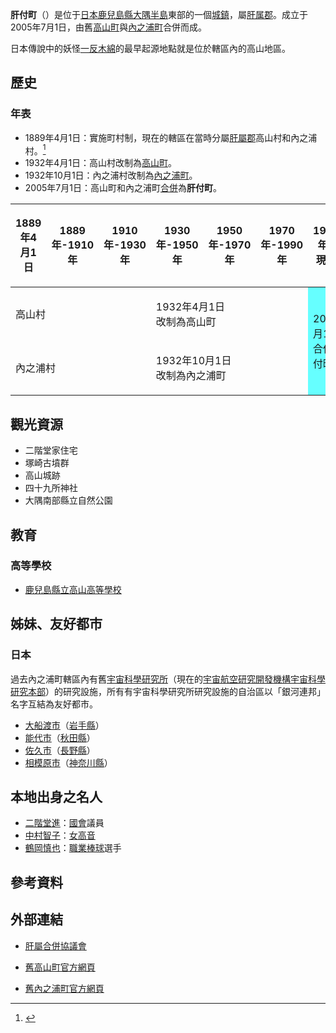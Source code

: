 {{日本町村
| 自治體名=肝付
| 町村=町
| 圖像=[[File:UchinouraSpaceCenterFromHoshigaoka.JPG|240px]]
| 圖像說明=[[JAXA|JAXA]][[內之浦宇宙空間觀測所|內之浦宇宙空間觀測所]]
| 町村章=[[File:Emblem_of_Kimotsuki.gif|100px]]
| 日文原名=肝付町
| 平假名=きもつきちょう
| 羅馬字拼音=Kimotsuki-chō
| 都道府縣=鹿兒島縣
| 支廳=
| 郡=肝屬郡
| 編號=46492-9
| 面積=308.15
| 邊界未定=
| 人口=16,545
| 統計時間=2012年10月1日
| 自治體=[[鹿屋市|鹿屋市]]、[[東串良町|東串良町]]、[[錦江町|錦江町]]、[[南大隅町|南大隅町]]
| 樹=[[樟樹|樟樹]]
|花=[[杭白菊|杭白菊]]
| 鳥=
| 其他象徵物=
| 其他象徵=
| 首長=[[永野和行|永野和行]]
| 郵遞區號=893-1207
| 所在地=肝屬郡肝付町新富98番地<br>[[File:Kimotsuki_Town_Office_Kagoshima_200809.jpg|210px]]
| 電話號碼=994-65-2511
| 外部連結={{url|https://kimotsuki-town.jp/}}
| 經度=
| 緯度=
| 地圖=[[File:_Kimotsuki_in_Kagoshima_Prefecture.png|250px]]
| 註記=人口：[http://www.pref.kagoshima.jp/tokei/bunya/jinko/index.html 鹿兒島縣官方網頁]
}}
'''肝付町'''（{{jpn|j=肝付町|hg=きもつきちょう|rm=Kimotsuki chō|f=y}}）是位于[[日本|日本]][[鹿兒島縣|鹿兒島縣]][[大隅半島|大隅半島]]東部的一個[[城鎮|城鎮]]，屬[[肝属郡|肝属郡]]。成立于2005年7月1日，由舊[[高山町|高山町]]與[[內之浦町|內之浦町]]合併而成。

日本傳說中的妖怪[[一反木綿|一反木綿]]的最早起源地點就是位於轄區內的高山地區。

==歷史==
===年表===
* 1889年4月1日：實施町村制，現在的轄區在當時分屬[[肝屬郡|肝屬郡]]高山村和內之浦村。<ref>{{Cite web| publisher=肝付町公所| title=肝付町的概要| url=http://kimotsuki-town.jp/kimotsuki02/kimotsuki01.html| accessdate=2008年9月25日| language=ja| deadurl=yes| archiveurl=https://web.archive.org/web/20070925141637/http://kimotsuki-town.jp/kimotsuki02/kimotsuki01.html| archivedate=2007年9月25日}}</ref>
* 1932年4月1日：高山村改制為[[高山町|高山町]]。
* 1932年10月1日：內之浦村改制為[[內之浦町|內之浦町]]。
* 2005年7月1日：高山町和內之浦町[[市町村合併|合併]]為'''肝付町'''。

{| class="wikitable" style="font-size:x-small"
! 1889年4月1日
! 1889年-1910年
! 1910年-1930年
! 1930年-1950年
! 1950年-1970年
! 1970年-1990年
! 1990年-現在
!現在
|-
| colspan=3 | 高山村
| colspan=3 | 1932年4月1日<br>改制為高山町
| rowspan=2 colspan=2 style="background-color:#6ff;" | 2005年7月1日<br>合併為肝付町
|-
| colspan=3 | 內之浦村
| colspan=3 | 1932年10月1日<br>改制為內之浦町
|}

==觀光資源==
* 二階堂家住宅
* 塚崎古墳群
* 高山城跡
* 四十九所神社
* 大隅南部縣立自然公園

==教育==
===高等學校===
* [[鹿兒島縣立高山高等學校|鹿兒島縣立高山高等學校]]

==姊妹、友好都市==
===日本===
過去內之浦町轄區內有舊[[宇宙科學研究所|宇宙科學研究所]]（現在的[[宇宙航空研究開發機構|宇宙航空研究開發機構]][[宇宙科學研究本部|宇宙科學研究本部]]）的研究設施，所有有宇宙科學研究所研究設施的自治區以「銀河連邦」名字互結為友好都市。
* [[大船渡市|大船渡市]]（[[岩手縣|岩手縣]]）
* [[能代市|能代市]]（[[秋田縣|秋田縣]]）
* [[佐久市|佐久市]]（[[長野縣|長野縣]]）
* [[相模原市|相模原市]]（[[神奈川縣|神奈川縣]]）

==本地出身之名人==
* [[二階堂進|二階堂進]]：[[國會|國會]]議員
* [[中村智子|中村智子]]：[[女高音|女高音]]
* [[鶴岡慎也|鶴岡慎也]]：[[職業棒球|職業棒球]]選手

== 參考資料 ==
{{reflist}}

==外部連結==
{{commonscat|Kimotsuki, Kagoshima}}
* {{Ja icon}} [https://web.archive.org/web/20071111220338/http://www.town.kouyama.kagoshima.jp/gappei/ 肝屬合併協議會]
* {{Ja icon}} [https://web.archive.org/web/20080815054833/http://www.town.kouyama.kagoshima.jp/ 舊高山町官方網頁]
* {{Ja icon}} [https://web.archive.org/web/20070929211713/http://kimotsuki-town.jp/uchinoura/ 舊內之浦町官方網頁]

{{鹿兒島縣}}